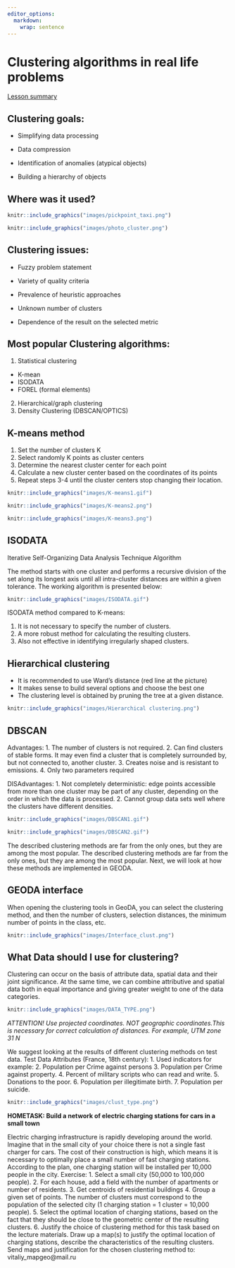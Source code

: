 ```yaml
---
editor_options: 
  markdown: 
    wrap: sentence
---
```


# Clustering algorithms in real life problems

[Lesson summary](https://glebpinigin.github.io/tiny_geoda_course/cheatsheets/Lesson 4.pdf)

## Clustering goals:

-   Simplifying data processing

-   Data compression

-   Identification of anomalies (atypical objects)

-   Building a hierarchy of objects

## Where was it used?

```r
knitr::include_graphics("images/pickpoint_taxi.png")
```

```r
knitr::include_graphics("images/photo_cluster.png")
```

## Clustering issues:

-   Fuzzy problem statement

-   Variety of quality criteria

-   Prevalence of heuristic approaches

-   Unknown number of clusters

-   Dependence of the result on the selected metric

## Most popular Clustering algorithms:

1.  Statistical clustering

-   K-mean
-   ISODATA
-   FOREL (formal elements)

2.  Hierarchical/graph clustering
3.  Density Clustering (DBSCAN/OPTICS)

## K-means method

1.  Set the number of clusters K
2.  Select randomly K points as cluster centers
3.  Determine the nearest cluster center for each point
4.  Calculate a new cluster center based on the coordinates of its points
5.  Repeat steps 3-4 until the cluster centers stop changing their location.

```r
knitr::include_graphics("images/K-means1.gif")
```

```r
knitr::include_graphics("images/K-means2.png")
```

```r
knitr::include_graphics("images/K-means3.png")
```

## ISODATA

Iterative Self-Organizing Data Analysis Technique Algorithm

The method starts with one cluster and performs a recursive division of the set along its longest axis until all intra-cluster distances are within a given tolerance.
The working algorithm is presented below:

```r
knitr::include_graphics("images/ISODATA.gif")
```

ISODATA method compared to K-means:

1.  It is not necessary to specify the number of clusters.
2.  A more robust method for calculating the resulting clusters.
3.  Also not effective in identifying irregularly shaped clusters.

## Hierarchical clustering

-   It is recommended to use Ward's distance (red line at the picture)
-   It makes sense to build several options and choose the best one
-   The clustering level is obtained by pruning the tree at a given distance.

```r
knitr::include_graphics("images/Hierarchical clustering.png")
```

## DBSCAN

Advantages: 1.
The number of clusters is not required.
2.
Can find clusters of stable forms.
It may even find a cluster that is completely surrounded by, but not connected to, another cluster.
3.
Creates noise and is resistant to emissions.
4.
Only two parameters required

DISAdvantages: 1.
Not completely deterministic: edge points accessible from more than one cluster may be part of any cluster, depending on the order in which the data is processed.
2.
Cannot group data sets well where the clusters have different densities.

```r
knitr::include_graphics("images/DBSCAN1.gif")
```

```r
knitr::include_graphics("images/DBSCAN2.gif")
```

The described clustering methods are far from the only ones, but they are among the most popular.
The described clustering methods are far from the only ones, but they are among the most popular.
Next, we will look at how these methods are implemented in GEODA.

## GEODA interface

When opening the clustering tools in GeoDA, you can select the clustering method, and then the number of clusters, selection distances, the minimum number of points in the class, etc.

```r
knitr::include_graphics("images/Interface_clust.png")
```

## What Data should I use for clustering?

Clustering can occur on the basis of attribute data, spatial data and their joint significance.
At the same time, we can combine attributive and spatial data both in equal importance and giving greater weight to one of the data categories.

```r
knitr::include_graphics("images/DATA_TYPE.png")
```

*ATTENTION! Use projected coordinates. NOT geographic coordinates.This is necessary for correct calculation of distances. For example, UTM zone 31 N*

We suggest looking at the results of different clustering methods on test data.
Test Data Attributes (France, 18th century): 
1. Used indicators for example:
2. Population per Crime against persons
3. Population per Crime against property. 
4. Percent of military scripts who can read and write. 
5. Donations to the poor. 
6. Population per illegitimate birth. 
7. Population per suicide.

```r
knitr::include_graphics("images/clust_type.png")
```

**HOMETASK: Build a network of electric charging stations for cars in a small town**

Electric charging infrastructure is rapidly developing around the world. Imagine that in the small city of your choice there is not a single fast charger for cars. The cost of their construction is high, which means it is necessary to optimally place a small number of fast charging stations. According to the plan, one charging station will be installed per 10,000 people in the city.
Exercise:
1. Select a small city (50,000 to 100,000 people).
2. For each house, add a field with the number of apartments or number of residents.
3. Get centroids of residential buildings
4. Group a given set of points. The number of clusters must correspond to the population of the selected city (1 charging station = 1 cluster = 10,000 people).
5. Select the optimal location of charging stations, based on the fact that they should be close to the geometric center of the resulting clusters.
6. Justify the choice of clustering method for this task based on the lecture materials. Draw up a map(s) to justify the optimal location of charging stations, describe the characteristics of the resulting clusters.
Send maps and justification for the chosen clustering method to: vitaliy_mapgeo@mail.ru